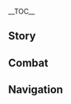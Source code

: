 {{CharacterTabs}}
{{LanguageTabs}}
{{Stub|1={{Meta/VO|tl=1|Japanese}}}}
__TOC__
==Story==
{{VO/Story
|character           = {{ROOTPAGENAME}}
|language            = ja
|name                = 胡桃

|vo_01_01_title      = 初めまして…
|vo_01_01_subtitle   = Hello
|vo_01_01_file       = VO_{language}{character} Hello.ogg
|vo_01_01_tx         = 堂主の私に何か用かな？あれ、知らなかった？私が往生堂七十七代目堂主、胡桃だよ！でもあなた、ツヤのある髪に健康そうな体してる…そっか！仕事以外で私に用があるってことだね？
|vo_01_01_rm         = Doushu no watashi ni nanika you ka na? Are, shiranakatta? Watashi ga Oujou-dou nanajuunanadaime doushu, Fuutao da yo! Demo anata, tsuya no aru kami ni kenkousou na karada shiteru... Sokka! Shigoto igai de watashi ni you ga aru tte koto da ne?
|vo_01_01_tl         = 

|vo_02_01_title      = 世間話・往生
|vo_02_01_subtitle   = Chat: Wangsheng Funeral Parlor
|vo_02_01_file       = VO_{language}{character} Chat - Wangsheng Funeral Parlor.ogg
|vo_02_01_tx         = 私とお茶しない？えへへ
|vo_02_01_rm         = Watashi to ocha shinai? Ehehe
|vo_02_01_tl         = 
|vo_02_02_title      = 世間話・お客さん
|vo_02_02_subtitle   = Chat: Customers
|vo_02_02_file       = VO_{language}{character} Chat - Customers.ogg
|vo_02_02_tx         = お客さんが一人、二人、三人…
|vo_02_02_rm         = Okyaku-san ga hitori, futari, sannin...
|vo_02_02_tl         = 
|vo_02_03_title      = 世間話・怠ける
|vo_02_03_subtitle   = Chat: Taking a Break
|vo_02_03_file       = VO_{language}{character} Chat - Taking a Break.ogg
|vo_02_03_tx         = お日様が出たら日光浴、お月様が出たら月光浴～
|vo_02_03_rm         = Ohi-sama ga detara nikkouyoku, otsuki-sama ga detara gekkouyoku~
|vo_02_03_tl         = 

<!-- Weather -->
|vo_03_01_title      = 雨の日…
|vo_03_01_subtitle   = When It Rains
|vo_03_01_file       = VO_{language}{character} When It Rains.ogg
|vo_03_01_tx         = うう…めんどくさいな～
|vo_03_01_rm         = Uu... Mendokusai na~
|vo_03_01_tl         = 
|vo_03_02_title      = 雷の日…
|vo_03_02_subtitle   = When Thunder Strikes
|vo_03_02_file       = VO_{language}{character} When Thunder Strikes.ogg
|vo_03_02_tx         = 雷だよ！気をつけて！
|vo_03_02_rm         = Kaminari da yo! Ki wo tsukete!
|vo_03_02_tl         = 
|vo_03_03_title      = 雪の日…
|vo_03_03_subtitle   = When It Snows
|vo_03_03_file       = VO_{language}{character} When It Snows.ogg
|vo_03_03_tx         = わぁ！雪だ！
|vo_03_03_rm         = Waa! Yuki da!
|vo_03_03_tl         = 
|vo_03_04_title      = 風の日…
|vo_03_04_subtitle   = When It's Windy
|vo_03_04_file       = VO_{language}{character} When It's Windy.ogg
|vo_03_04_tx         = ふぅ～気持ちいい～
|vo_03_04_rm         = Fuu~ Kimochi ii~
|vo_03_04_tl         = 
|vo_03_05_title      = 暴風の日…
|vo_03_05_subtitle   = When the Wind Is Blowing
|vo_03_05_file       = VO_{language}{character} When the Wind Is Blowing.ogg
|vo_03_05_tx         = 帽子が飛んじゃうよ！
|vo_03_05_rm         = Boushi ga tonjau yo!
|vo_03_05_tl         = 

|vo_04_01_title      = おはよう…
|vo_04_01_subtitle   = Good Morning
|vo_04_01_file       = VO_{language}{character} Good Morning.ogg
|vo_04_01_tx         = 早寝早起きは体に良いね～
|vo_04_01_rm         = Hayanehayaoki wa karada ni ii ne~
|vo_04_01_tl         = 
|vo_04_02_title      = こんにちは…
|vo_04_02_subtitle   = Good Afternoon
|vo_04_02_file       = VO_{language}{character} Good Afternoon.ogg
|vo_04_02_tx         = よっ！お昼だね、ご飯食べた？
|vo_04_02_rm         = Yo'! Ohiru da ne, gohan tabeta?
|vo_04_02_tl         = 
|vo_04_03_title      = こんばんは…
|vo_04_03_subtitle   = Good Evening
|vo_04_03_file       = VO_{language}{character} Good Evening.ogg
|vo_04_03_tx         = へへへ、お月様が出てきたよ～外で見よう！
|vo_04_03_rm         = Hehehe, otsuki-sama ga dete kita yo~ Soto de miyou!
|vo_04_03_tl         = 
|vo_04_04_title      = おやすみ…
|vo_04_04_subtitle   = Good Night
|vo_04_04_file       = VO_{language}{character} Good Night.ogg
|vo_04_04_tx         = 眠いの？じゃあ先に休んで、私はもう少し起きてるから。
|vo_04_04_rm         = Nemui no? Jaa saki ni yasunde, watashi wa mou sukoshi okiteru kara.
|vo_04_04_tl         = 

|vo_05_01_title      = について{name}・名前
|vo_05_01_subtitle   = About {character}: Name
|vo_05_01_file       = VO_{language}{character} About {character} - Name.ogg
|vo_05_01_tx         = 胡桃の「ふ」はおふざけの「ふ」、胡桃の「た」はぐーたらの「た」！…え、面白くない？
|vo_05_01_rm         = Fuutao no "fu" wa ofuzake no "fu", Fuutao no "ta" wa guutara no "ta"!... E, omoshirokunai?
|vo_05_01_tl         = 
|vo_05_02_title      = 胡桃について{name}
|vo_05_02_subtitle   = About {character}: Favorite Tricks
|vo_05_02_file       = VO_{language}{character} About {character} - Favorite Tricks.ogg
|vo_05_02_tx         = ほら見てて…火の玉！そして～ほい！火の蝶々！やった！飛んでる～
|vo_05_02_rm         = Hora mitete... Hi no tama! Soshite~ hoi! Hi no chouchou! Yatta! Tonderu~
|vo_05_02_tl         = 

|vo_06_01_title      = 好奇心について…
|vo_06_01_subtitle   = About Us: Curiosity
|vo_06_01_file       = VO_{language}{character} About Us - Curiosity.ogg
|vo_06_01_tx         = 色んな所を旅してきたんでしょ。時間があったら私に色々聞かせて。
|vo_06_01_rm         = Ironna tokoro wo tabishite kita ndesho. Jikan ga attara watashi ni iroiro kikasete.
|vo_06_01_tl         = 
|vo_06_02_title      = 夜について…
|vo_06_02_subtitle   = About Us: Night
|vo_06_02_friendship = 6
|vo_06_02_file       = VO_{language}{character} About Us - Night.ogg
|vo_06_02_tx         = 昼間はどこに行っても大丈夫だけど、夜になったら気を付けて。と・く・に、私がいない時。
|vo_06_02_rm         = Hiruma wa doko ni itte mo daijoubu da kedo, yoru ni nattara ki wo tsukete. To-ku-ni, watashi ga inai toki.
|vo_06_02_tl         = 
|vo_06_03_title      = 手伝うことについて…
|vo_06_03_subtitle   = About Us: Helper
|vo_06_03_friendship = 6
|vo_06_03_file       = VO_{language}{character} About Us - Helper.ogg
|vo_06_03_tx         = 手伝ってほしい？私が必要？了解！あなたが困ってるなら、どこにいても全力で駆け付けるよ！
|vo_06_03_rm         = Tetsudatte hoshii? Watashi ga hitsuyou? Ryoukai! Anata ga komatteru nara, doko ni ite mo zenryoku de kaketsukeru yo!
|vo_06_03_tl         = 
|vo_06_04_title      = 戦いについて…
|vo_06_04_subtitle   = About Us: Battle
|vo_06_04_friendship = 6
|vo_06_04_file       = VO_{language}{character} About Us - Battle.ogg
|vo_06_04_tx         = 私にとって、戦いは目的じゃなくて手段。戦いという手段で大切なものを守るのが目的なの。この点に関しては、あなたと一緒だね。
|vo_06_04_rm         = Watashi ni totte, tatakai wa mokuteki ja nakute shudan. Tatakai to iu shudan de taisetsu na mono wo mamoru no ga mokuteki na no. Kono ten ni kanshite wa, anata to issho da ne.
|vo_06_04_tl         = 

|vo_07_01_title      = 「神の目」について…
|vo_07_01_subtitle   = About the [[Vision]]
|vo_07_01_friendship = 4
|vo_07_01_file       = VO_{language}{character} About the Vision.ogg
|vo_07_01_tx         = 「神の目」？「神の目」…うーん、その辺は縁次第ってところかな。
|vo_07_01_rm         = "Kami no me"? "Kami no me"... Uun, sono hen wa en shidai tte tokoro ka na.
|vo_07_01_tl         = 
|vo_07_02_title      = シェアしたいこと…
|vo_07_02_subtitle   = Something to Share
|vo_07_02_file       = VO_{language}{character} Something to Share.ogg
|vo_07_02_tx         = 私たち往生堂には、二つの世界の人を満足させる責任がある。だから、依頼を受けたら必ず最後までやり遂げるの。
|vo_07_02_rm         = Watashi-tachi Oujou-dou ni wa, futatsu no sekai no hito wo manzoku saseru sekinin ga aru. Dakara, irai wo uketara kanarazu saigo made yaritogeru no.
|vo_07_02_tl         = 
|vo_07_03_title      = 興味のあること…
|vo_07_03_subtitle   = Interesting Things
|vo_07_03_file       = VO_{language}{character} Interesting Things.ogg
|vo_07_03_tx         = 陰気な場所に月光が差し込むことで生える花があるの。見たことない？じゃあ、今度見せてあげるね。
|vo_07_03_rm         = Inki na basho ni gekkou ga sashikomu koto de haeru hana ga aru no. Mita koto nai? Jaa, kondo misete ageru ne.
|vo_07_03_tl         = 

<!-- About Zhongli -->
|vo_08_01_title      = 鍾離について…
|vo_08_01_subtitle   = About [[Zhongli]]
|vo_08_01_friendship = 4
|vo_08_01_file       = VO_{language}{character} About Zhongli.ogg
|vo_08_01_tx         = 鍾離さんはあんなに若いのに、性格は老人だね。何でも知ってるけど何に対しても興味がない…もしかして彼…ふふ、何でもない！
|vo_08_01_rm         = Shouri-san wa anna ni wakai no ni, seikaku wa roujin da ne. Nandemo shitteru kedo nani ni taishite mo kyoumi ga nai... Moshikate kare... Fufu, nan demo nai!
|vo_08_01_tl         = 
<!-- About Qiqi -->
|vo_08_02_title      = 七七について…
|vo_08_02_subtitle   = About [[Qiqi]]
|vo_08_02_friendship = 4
|vo_08_02_file       = VO_{language}{character} About Qiqi.ogg
|vo_08_02_tx         = 七七ちゃんを見かけた？どこにいるか教えて！あの子をどこかに隠してそれから……えへへへへ！
|vo_08_02_rm         = Nana-chan wo mikaketa? Doko ni iru ka oshiete! Ano ko wo dokoka ni kakushite sorekara...... Ehehehehe!
|vo_08_02_tl         = 
<!-- About Baizhu -->
|vo_08_03_title      = 白朮について…
|vo_08_03_subtitle   = About [[Baizhu]]
|vo_08_03_friendship = 4
|vo_08_03_file       = VO_{language}{character} About Baizhu.ogg
|vo_08_03_tx         = 白朮？…はぁ、面倒くさい奴。
|vo_08_03_rm         = Byakujutsu?... Haa, mendokusai yatsu.
|vo_08_03_tl         = 
<!-- About Ningguang -->
|vo_08_04_title      = 凝光について…
|vo_08_04_subtitle   = About [[Ningguang]]
|vo_08_04_friendship = 4
|vo_08_04_file       = VO_{language}{character} About Ningguang.ogg
|vo_08_04_tx         = 「天権」凝光、地位と富の頂点にいながら、美しく賢く、万物を見据えている。すっっっごくかっこいいよ！
|vo_08_04_rm         = "Tenchuen" Gyoukou, chii to tomi no chouten ni inagara, utsukushiku kashikoku, banbutsu wo misuete iru. Suggggoku kakkoii yo!
|vo_08_04_tl         = 
<!-- About Beidou -->
|vo_08_05_title      = 北斗について…
|vo_08_05_subtitle   = About [[Beidou]]
|vo_08_05_friendship = 4
|vo_08_05_file       = VO_{language}{character} About Beidou.ogg
|vo_08_05_tx         = 北斗姉は璃月の有名人よ。彼女は私を知らないけど、私は彼女を知ってる。あ～友達になりたいな。
|vo_08_05_rm         = Hokuto-nee wa Riiyue no yuumeijin yo. Kanojo wa watashi wo shiranai kedo, watashi wa kanojo wo shitteru. A~ Tomodachi ni naritai na.
|vo_08_05_tl         = 
<!-- About Xingqiu -->
|vo_08_06_title      = 行秋について…
|vo_08_06_subtitle   = About [[Xingqiu]]
|vo_08_06_friendship = 4
|vo_08_06_file       = VO_{language}{character} About Xingqiu.ogg
|vo_08_06_tx         = 行秋坊ちゃまは本を書いてるらしいよ。どんな内容なんだろう？周りであった事を教えたら、面白い物語を書いてくれるかな。
|vo_08_06_rm         = Yukuaki-bocchama wa hon wo kaiteru rashii yo. Donna naiyou nan darou? Mawari de atta koto wo oshietara, omoshiroi monogatari wo kaite kureru kana.
|vo_08_06_tl         = 
<!-- About Chongyun -->
|vo_08_07_title      = 重雲について…
|vo_08_07_subtitle   = About [[Chongyun]]
|vo_08_07_friendship = 4
|vo_08_07_file       = VO_{language}{character} About Chongyun.ogg
|vo_08_07_tx         = 純陽の体…まさかこんな体質の人がこの世にいるなんてね。
|vo_08_07_actualtx   = 陰と陽を兼ね備えた人…まさかこんな体質の人がこの世にいるなんてね。
|vo_08_07_actualrm   = In to you wo kanesonaeta hito... Masaka konna taishitsu no hito ga kono yo ni iru nante ne.
|vo_08_07_rm         = Junyou no karada... Masaka konna taishitsu no hito ga kono yo ni iru nante ne.
|vo_08_07_tl         = 
<!-- About Xiao -->
|vo_08_08_title      = 魈について…
|vo_08_08_subtitle   = About [[Xiao]]
|vo_08_08_friendship = 4
|vo_08_08_file       = VO_{language}{character} About Xiao.ogg
|vo_08_08_tx         = 仙人のこと？し、知らないよ？あわわ、お願いだから何も聞かないで！
|vo_08_08_rm         = Sennin no koto? Shi, shiranai yo? Awawa, onegai dakara nanimo kikanaide!
|vo_08_08_tl         = 
<!-- About Keqing -->
|vo_08_09_title      = 刻晴について…
|vo_08_09_subtitle   = About [[Keqing]]
|vo_08_09_friendship = 4
|vo_08_09_file       = VO_{language}{character} About Keqing.ogg
|vo_08_09_tx         = 「玉衡」刻晴…大分話しづらい人ね。ほら、あの生真面目な感じ、からかったらどうなるのかな。まさか剣で叩かれないよね？…ね？
|vo_08_09_rm         = "Yuuhen" Kokusei... Daibu hanashidzurai hito ne. Hora, ano kimajime na kanji, karakattara dou naru no kana. Masaka ken de sasarenai yo ne?... Ne?
|vo_08_09_tl         = 
<!-- About Xiangling -->
|vo_08_10_title      = 香菱について…
|vo_08_10_subtitle   = About [[Xiangling]]
|vo_08_10_friendship = 4
|vo_08_10_file       = VO_{language}{character} About Xiangling.ogg
|vo_08_10_tx         = 香菱ったら面白いんだよ！ちょっと触っただけでビックリして飛び跳ねるの！ああいう子大好きよ！でもやりすぎに注意しなきゃね、グゥオパァーに怒られちゃう…
|vo_08_10_rm         = Shanrin ttara omoshiroi nda yo! Chotto sawatta dake de bikkuri shite tobihaneru no! Aa iu ko daisuki yo! Demo yarisugi ni chuui shinakya ne, Guuopaa ni okorarechau...
|vo_08_10_tl         = 
<!-- About Yun Jin -->
|vo_08_11_title      = 雲菫について…
|vo_08_11_subtitle   = About [[Yun Jin]]
|vo_08_11_friendship = 4
|vo_08_11_file       = VO_{language}{character} About Yun Jin.ogg
|vo_08_11_tx         = 雲菫は正式な場ではとても優雅だけど、私生活ではすごく親しみやすいよ！この前彼女と賭けをしたの。負けた人が自分の得意とする歌い方で相手の書いた歌詞を歌うんだ。璃月劇版のヒルチャー夢、んもぉ～あなたも絶対聞いた方がいいって！
|vo_08_11_rm         = Unkin wa seishiki na ba de wa totemo yuuga da kedo, shiseikatsu de wa sugoku shitashimiyasui yo! Kono mae kanojo to kake wo shita no. Maketa hito ga jibun no tokui to suru utaikata de aite no kaita kashi wo utau nda. Riiyue gekiban no Hiruchaamu, nmoo~ anata mo zettai kiita hou ga ii tte!
|vo_08_11_tl         = 
<!-- About Shenhe -->
|vo_08_12_title      = 申鶴について…
|vo_08_12_subtitle   = About [[Shenhe]]
|vo_08_12_friendship = 4
|vo_08_12_file       = VO_{language}{character} About Shenhe.ogg
|vo_08_12_tx         = 彼女は本当に面白い人だよ。他の誰とも違うの。ねぇ、私もこれから毎日、仙草を食べて山露を飲めば、彼女のように浮世離れした人になれるかな？えへへ…
|vo_08_12_rm         = Kanojo wa hontou ni omoshiroi hito da yo. Hoka no dare to mo chigau no. Nee, watashi mo kore kara mainichi, sensou wo tabete yamatsuyu wo nomeba, kanojo no you ni ukiyobanare shita hito ni nareru kana? Ehehe...
|vo_08_12_tl         = 

<!-- More About Hu Tao: I -->
|vo_09_01_title      = を知る{name}・1
|vo_09_01_subtitle   = More About {character}: I
|vo_09_01_file       = VO_{language}{character} More About {character} - 01.ogg
|vo_09_01_tx         = ヒルチャールのお兄さんが病気になった♪…ヒルチャールのお姉さんが看病して♪…ヒルチャールのお兄さんが薬を飲んでも治らない♪…
|vo_09_01_rm         = Hiruchaaru no onii-san ga byouki ni natta♪... Hiruchaaru no onee-san ga kanbyou shite♪... Hiruchaaru no onii-san ga kusuri wo nonde mo naoranai♪...
|vo_09_01_tl         = 
<!-- More About Hu Tao: II -->
|vo_09_02_title      = を知る{name}・2
|vo_09_02_subtitle   = More About {character}: II
|vo_09_02_friendship = 3
|vo_09_02_file       = VO_{language}{character} More About {character} - 02.ogg
|vo_09_02_tx         = 路地裏に潜む漆黒の詩人とは、私のことよ！
|vo_09_02_rm         = Rojiura ni hisomu shikkoku no shijin to wa, watashi no koto yo!
|vo_09_02_tl         = 
<!-- More About Hu Tao: III -->
|vo_09_03_title      = を知る{name}・3
|vo_09_03_subtitle   = More About {character}: III
|vo_09_03_friendship = 4
|vo_09_03_file       = VO_{language}{character} More About {character} - 03.ogg
|vo_09_03_tx         = 「往生堂」の仕事は別に難しくも怖くもない、少し面倒なだけ。私たちを見かけたら怖がる人がいるから、何だか悲しいな。もう～そんなんじゃないのに！
|vo_09_03_rm         = "Oujou-dou" no shigoto wa betsu ni muzukashiku mo kowaku mo nai, sukoshi mendou na dake. Watashi-tachi wo mikaketara kowagaru hito ga iru kara, nandaka kanashii na. Mou~ sonna nja nai no ni!
|vo_09_03_tl         = 
<!-- More About Hu Tao: IV -->
|vo_09_04_title      = を知る{name}・4
|vo_09_04_subtitle   = More About {character}: IV
|vo_09_04_friendship = 5
|vo_09_04_file       = VO_{language}{character} More About {character} - 04.ogg
|vo_09_04_tx         = 私は「往生堂」七十七代目堂主、おじいちゃんが七十五代目よ。私が初めて引き受けた仕事は、おじいちゃんの葬儀だったの。うん？意外だった？知らないうちに何年もやってきた…時間が経つのって早いね。
|vo_09_04_rm         = Watashi wa "Oujou-dou" nanajuunanadaime doushu, ojii-chan ga nanajuugodaime yo. Watashi ga hajimete hikiuketa shigoto wa, ojii-chan no sougi datta no. Un? Igai datta? Shiranai uchi ni nannen mo yatte kita... Jikan ga tatsu no tte hayai ne.
|vo_09_04_tl         = 
<!-- More About Hu Tao: V -->
|vo_09_05_title      = を知る{name}・5
|vo_09_05_subtitle   = More About {character}: V
|vo_09_05_friendship = 6
|vo_09_05_file       = VO_{language}{character} More About {character} - 05.ogg
|vo_09_05_tx         = 陰陽は整然、運命は無常。死は予測できないけど、規則はある。覚えておいて、いつどんな時も、死を軽く扱っちゃだめ。死を理解し尊重してこそ、生きる価値を理解できるのよ。
|vo_09_05_rm         = Inyou wa seizen, unmei wa mujou. Shi wa yosoku dekinai kedo, kisoku wa aru. Oboete oite, itsu donna toki mo, shi wo karuku atsukaccha dame. Shi wo rikai shi sonchou shite koso, ikiru kachi wo rikai dekiru no yo.
|vo_09_05_tl         = 

|vo_10_01_title      = {name}の趣味…
|vo_10_01_subtitle   = {character}'s Hobbies
|vo_10_01_file       = VO_{language}{character} Hobbies.ogg
|vo_10_01_tx         = 雲一つない空と、月光に満ちた夜空！こんな絶景、詩を作るにはぴったりね！
|vo_10_01_rm         = Kumo hitotsu nai sora to, gekkou ni michita yozora! Konna zekkei, shi wo tsukuru ni wa pittari ne!
|vo_10_01_tl         = 
|vo_10_02_title      = {name}の悩み…
|vo_10_02_subtitle   = {character}'s Troubles
|vo_10_02_file       = VO_{language}{character} Troubles.ogg
|vo_10_02_tx         = はぁ、何か面白いことないかな…何もすることがないのって、死より恐ろしいことだよ。
|vo_10_02_rm         = Haa, nanika omoshiroi koto nai kana... Nanimo suru koto ga nai notte, shi yori osoroshii koto da yo.
|vo_10_02_tl         = 
|vo_10_03_title      = 好きな食べ物…
|vo_10_03_subtitle   = Favorite Food
|vo_10_03_file       = VO_{language}{character} Favorite Food.ogg
|vo_10_03_tx         = ららら～♪水煮魚にエビ蒸し餃子～♪
|vo_10_03_rm         = Rarara~♪ Mizunizakana ni ebi mushi gyouza~♪
|vo_10_03_tl         = 
|vo_10_04_title      = 嫌いな食べ物…
|vo_10_04_subtitle   = Least Favorite Food
|vo_10_04_file       = VO_{language}{character} Least Favorite Food.ogg
|vo_10_04_tx         = 清心とスライムの液体炒め…おぇ…香菱…私に対する復讐…？
|vo_10_04_rm         = Seishin to suraimu no ekitai itame... Oe... Shanrin... Watashi ni taisuru fukushuu...?
|vo_10_04_tl         = 

<!-- Receiving a Gift -->
|vo_11_01_title      = 贈り物を受け取る·1
|vo_11_01_subtitle   = Receiving a Gift: I
|vo_11_01_file       = VO_{language}{character} Receiving a Gift - 01.ogg
|vo_11_01_tx         = よしよし。堂主である私が、この料理に詩を一編書いてあげる——
|vo_11_01_rm         = 
|vo_11_01_tl         = 

|vo_11_02_title      = 贈り物を受け取る·2
|vo_11_02_subtitle   = Receiving a Gift: II
|vo_11_02_file       = VO_{language}{character} Receiving a Gift - 02.ogg
|vo_11_02_tx         = 手伝わなくていいの？一皿作ったら、私がもう一皿おまけで作ってあげるよ！
|vo_11_02_rm         = 
|vo_11_02_tl         = 

|vo_11_03_title      = 贈り物を受け取る·3
|vo_11_03_subtitle   = Receiving a Gift: III
|vo_11_03_file       = VO_{language}{character} Receiving a Gift - 03.ogg
|vo_11_03_tx         = うぇ…これ何？
|vo_11_03_rm         = 
|vo_11_03_tl         = 

|vo_12_01_title      = 誕生日…
|vo_12_01_subtitle   = Birthday
|vo_12_01_file       = VO_{language}{character} Birthday.ogg
|vo_12_01_tx         = 今宵は満天の星に華麗な月、さーぞかしいい日だろうね。うーん？うふふ…うん！知ってるよ、誕生日でしょ！もう、本当にいい日だね。
|vo_12_01_rm         = Koyoi wa manten no hoshi ni karei na tsuki, saazokashi ii hi darou ne. Uun? Ufufu... Un! Shitteru yo, tanjoubi desho! Mou, hontou ni ii hi da ne.
|vo_12_01_tl         = 

|vo_13_01_title      = 突破した感想・起
|vo_13_01_subtitle   = Feelings About Ascension: Intro
|vo_13_01_ascension  = 1
|vo_13_01_file       = VO_{language}{character} Feelings About Ascension - 01.ogg
|vo_13_01_tx         = おや？おやおや？
|vo_13_01_rm         = Oya? Oya oya?
|vo_13_01_tl         = 
|vo_13_02_title      = 突破した感想・承
|vo_13_02_subtitle   = Feelings About Ascension: Building Up
|vo_13_02_ascension  = 2
|vo_13_02_file       = VO_{language}{character} Feelings About Ascension - 02.ogg
|vo_13_02_tx         = うんうん、良い気持ち、ありがと！
|vo_13_02_rm         = Un un, ii kimochi, arigato!
|vo_13_02_tl         = 
|vo_13_03_title      = 突破した感想・転
|vo_13_03_subtitle   = Feelings About Ascension: Climax
|vo_13_03_ascension  = 4
|vo_13_03_file       = VO_{language}{character} Feelings About Ascension - 03.ogg
|vo_13_03_tx         = 力に満ち溢れてる、こんなの初めて！何でもできる自信があるよ！
|vo_13_03_rm         = Chikara ni michiafureteru, konna no hajimete! Nandemo dekiru jishin ga aru yo!
|vo_13_03_tl         = 
+
|vo_13_04_title      = 突破した感想・結
|vo_13_04_subtitle   = Feelings About Ascension: Conclusion
|vo_13_04_ascension  = 6
|vo_13_04_file       = VO_{language}{character} Feelings About Ascension - 04.ogg
|vo_13_04_tx         = 力が限界に達した後に試されるのは心。あなたのおかげで、こんなにも素晴らしい境地にまでこれた。ここは心と魂が交じり合い…生から死、天地から万物、全ての理が集う場所だね。
|vo_13_04_rm         = Chikara ga genkai ni tasshita ato ni tamesareru no wa kokoro. Anata no okage de, konna ni mo subarashii kyouchi ni made koreta. Koko wa kokoro to tamashii ga majiriai... Sei kara shi, tenchi kara banbutsu, subete no kotowari ga tsudou basho da ne.
|vo_13_04_tl         = 
}}

==Combat==
{{Combat VO
|character           = {{ROOTPAGENAME}}
|language            = ja

|skill_1_tx          = 喝！
|skill_1_rm          = Ha!
|skill_1_tl          = 
|skill_2_tx          = 起！
|skill_2_rm          = Ki!
|skill_2_tl          = 
|skill_3_tx          = 散！
|skill_3_rm          = San!
|skill_3_tl          = 

|burst_1_tx          = いってらっしゃい！
|burst_1_rm          = Itterasshai!
|burst_1_tl          = 
|burst_2_tx          = さよなら！
|burst_2_rm          = Sayonara!
|burst_2_tl          = 
|burst_3_tx          = 燎原の蝶！
|burst_3_rm          = Ryougen no chou!
|burst_3_tl          = 

|sprint-s_1_tx       = ふぅ～っ！
|sprint-s_1_rm       = Fuu~'!
|sprint-s_1_tl       = 
|sprint-s_2_tx       = いこう！
|sprint-s_2_rm       = Ikou!
|sprint-s_2_tl       = 
|sprint-s_3_tx       = ヤッホー！
|sprint-s_3_rm       = Yahhoo!
|sprint-s_3_tl       = 


|glider_1_tx         = 気持ちいい～
|glider_1_rm         = Kimochi ii~
|glider_1_tl         = 
|glider_2_file       = Deploying Wind Glider 02, Deploying Wind Glider 03

|chest_1_tx          = 当たり！
|chest_1_rm          = Atari!
|chest_1_tl          = Success!
|chest_2_tx          = どれどれ、何が入ってるかな～
|chest_2_rm          = Dore dore, nani ga haitteru kana~
|chest_2_tl          = Let's see, let's see, what's inside~
|chest_3_tx          = 土に埋めたら宝箱がたくさん生えるかも！
|chest_3_rm          = Tsuchi ni umetara takarabako ga takusan haeru kamo!
|chest_3_tl          = If we bury it in the ground, maybe many treasure chests may grow!

|low-hp_1_tx         = おやおや！
|low-hp_1_rm         = Oya oya!
|low-hp_1_tl         = 
|low-hp_2_tx         = ひぃっ！
|low-hp_2_rm         = Hii'!
|low-hp_2_tl         = 
|low-hp_3_tx         = やばっ！
|low-hp_3_rm         = Yaba'!
|low-hp_3_tl         = 


|fallen_1_tx         = 私の番？
|fallen_1_rm         = Watashi no ban?
|fallen_1_tl         = 
|fallen_2_tx         = うらむわ。
|fallen_2_rm         = Uramu wa.
|fallen_2_tl         = 
|fallen_3_tx         = うわぁ&mdash;
|fallen_3_rm         = Uwaa&mdash;
|fallen_3_tl         = 

|hit-l_1_file        = Light Hit Taken 01, Light Hit Taken 02, Light Hit Taken 03, Light Hit Taken 04, Light Hit Taken 05, Light Hit Taken 06

|hit-h_1_file        = Heavy Hit Taken 02
|hit-h_1_tx          = なにっ！
|hit-h_1_rm          = Nani'!
|hit-h_1_tl          = 
|hit-h_2_file        = Heavy Hit Taken 05
|hit-h_2_actual_tx   = {{tx}}
|hit-h_2_actual_rm   = 
|hit-h_2_actual_tl   = 
|hit-h_3_file        = Heavy Hit Taken 01, Heavy Hit Taken 03, Heavy Hit Taken 04, Heavy Hit Taken 06

|join_1_tx           = あっ！やっと私の出番？
|join_1_rm           = A'! Yatto watashi no deban?
|join_1_tl           = 
|join_2_tx           = 見る目ある！
|join_2_rm           = Miru me aru!
|join_2_tl           = 
|join_3_tx           = 全員あの世行き～
|join_3_rm           = Zen'in ano yo iki~
|join_3_tl           = 


|idle_1_actual_tx    = ヒルチャールのお兄さんが病気になった…ヒルチャールのお姉さんが看病して
|idle_1_actual_rm    = Hiruchaaru no onii-san ga byouki ni natta... Hiruchaaru no onee-san ga kanbyou shite
|idle_2_actual_tx    = {{tx}}

|atk-l_1_file        = Light Attack 01, Light Attack 02, Light Attack 03, Light Attack 04, Light Attack 05, Light Attack 06, Light Attack 07

|atk-m_1_file        = Mid Attack 01, Mid Attack 02, Mid Attack 03

|atk-h_1_file        = Heavy Attack 01, Heavy Attack 02, Heavy Attack 03

|climb_1_file        = Climbing 01, Climbing 02, Climbing 03, Climbing 04, Climbing 05

|climb-b_1_file      = Climbing Breath 01, Climbing Breath 02, Climbing Breath 03

|jump_1_file         = Jumping 01, Jumping 02, Jumping 03, Jumping 04, Jumping 05
}}
<!--
Copy paste the following line in any section that does not have any voice files, change the X for the section's title:
'''{{ROOTPAGENAME}} does not feature any XXXXXXXX Voice-Overs'''
-->
<!--
==References==
{{Reflist}}-->

==Navigation==
{{Character Navbox|link type=vo-ja}}